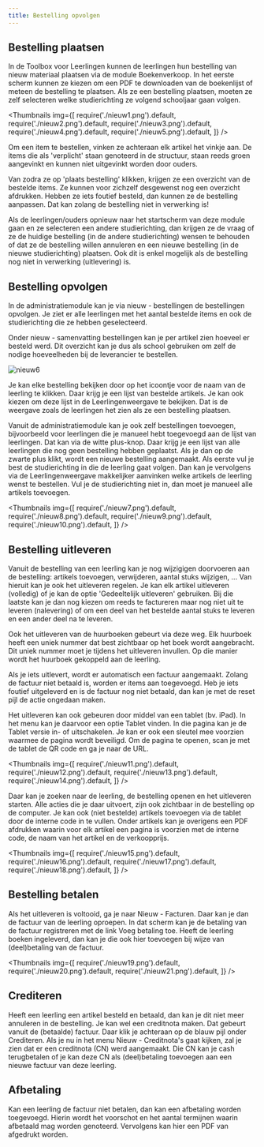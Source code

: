 ```yaml
---
title: Bestelling opvolgen
---
```


## Bestelling plaatsen

In de Toolbox voor Leerlingen kunnen de leerlingen hun bestelling van nieuw materiaal plaatsen via de module Boekenverkoop. In het eerste scherm kunnen ze kiezen om een PDF te downloaden van de boekenlijst of meteen de bestelling te plaatsen. Als ze een bestelling plaatsen, moeten ze zelf selecteren welke studierichting ze volgend schooljaar gaan volgen.

<Thumbnails img={[
    require('./nieuw1.png').default, 
    require('./nieuw2.png').default, 
    require('./nieuw3.png').default, 
    require('./nieuw4.png').default, 
    require('./nieuw5.png').default, 
]} />

Om een item te bestellen, vinken ze achteraan elk artikel het vinkje aan.
De items die als 'verplicht' staan genoteerd in de structuur, staan reeds groen aangevinkt en kunnen niet uitgevinkt worden door ouders.

Van zodra ze op 'plaats bestelling' klikken, krijgen ze een overzicht van de bestelde items. Ze kunnen voor zichzelf desgewenst nog een overzicht afdrukken.
Hebben ze iets foutief besteld, dan kunnen ze de bestelling aanpassen. Dat kan zolang de bestelling niet in verwerking is!

Als de leerlingen/ouders opnieuw naar het startscherm van deze module gaan en ze selecteren een andere studierichting, dan krijgen ze de vraag of ze de huidige bestelling (in de andere studierichting) wensen te behouden of dat ze de bestelling willen annuleren en een nieuwe bestelling (in de nieuwe studierichting) plaatsen. Ook dit is enkel mogelijk als de bestelling nog niet in verwerking (uitlevering) is.

## Bestelling opvolgen 

In de administratiemodule kan je via nieuw - bestellingen de bestellingen opvolgen. Je ziet er alle leerlingen met het aantal bestelde items en ook de studierichting die ze hebben geselecteerd.

Onder nieuw - samenvatting bestellingen kan je per artikel zien hoeveel er besteld werd. Dit overzicht kan je dus als school gebruiken om zelf de nodige hoeveelheden bij de leverancier te bestellen.

![nieuw6](./nieuw6.png)

Je kan elke bestelling bekijken door op het icoontje voor de naam van de leerling te klikken. Daar krijg je een lijst van bestelde artikels. Je kan ook kiezen om deze lijst in de Leerlingenweergave te bekijken. Dat is de weergave zoals de leerlingen het zien als ze een bestelling plaatsen.

Vanuit de administratiemodule kan je ook zelf bestellingen toevoegen, bijvoorbeeld voor leerlingen die je manueel hebt toegevoegd aan de lijst van leerlingen. Dat kan via de witte plus-knop. Daar krijg je een lijst van alle leerlingen die nog geen bestelling hebben geplaatst.
Als je dan op de zwarte plus klikt, wordt een nieuwe bestelling aangemaakt. Als eerste vul je best de studierichting in die de leerling gaat volgen. Dan kan je vervolgens via de Leerlingenweergave makkelijker aanvinken welke artikels de leerling wenst te bestellen. Vul je de studierichting niet in, dan moet je manueel alle artikels toevoegen.

<Thumbnails img={[
    require('./nieuw7.png').default, 
    require('./nieuw8.png').default, 
    require('./nieuw9.png').default, 
    require('./nieuw10.png').default, 
]} />

## Bestelling uitleveren

Vanuit de bestelling van een leerling kan je nog wijzigigen doorvoeren aan de bestelling: artikels toevoegen, verwijderen, aantal stuks wijzigen, ... Van hieruit kan je ook het uitleveren regelen. Je kan elk artikel uitleveren (volledig) of je kan de optie 'Gedeeltelijk uitleveren' gebruiken. Bij die laatste kan je dan nog kiezen om reeds te factureren maar nog niet uit te leveren (nalevering) of om een deel van het bestelde aantal stuks te leveren en een ander deel na te leveren.

Ook het uitleveren van de huurboeken gebeurt via deze weg. Elk huurboek heeft een uniek nummer dat best zichtbaar op het boek wordt aangebracht. Dit uniek nummer moet je tijdens het uitleveren invullen. Op die manier wordt het huurboek gekoppeld aan de leerling. 

Als je iets uitlevert, wordt er automatisch een factuur aangemaakt. Zolang de factuur niet betaald is, worden er items aan toegevoegd.
Heb je iets foutief uitgeleverd en is de factuur nog niet betaald, dan kan je met de reset pijl de actie ongedaan maken.

Het uitleveren kan ook gebeuren door middel van een tablet (bv. iPad). In het menu kan je daarvoor een optie Tablet vinden. In die pagina kan je de Tablet versie in- of uitschakelen. Je kan er ook een sleutel mee voorzien waarmee de pagina wordt beveiligd. Om de pagina te openen, scan je met de tablet de QR code en ga je naar de URL.

<Thumbnails img={[
    require('./nieuw11.png').default, 
    require('./nieuw12.png').default, 
    require('./nieuw13.png').default, 
    require('./nieuw14.png').default, 
]} />

Daar kan je zoeken naar de leerling, de bestelling openen en het uitleveren starten. Alle acties die je daar uitvoert, zijn ook zichtbaar in de bestelling op de computer. Je kan ook (niet bestelde) artikels toevoegen via de tablet door de interne code in te vullen. Onder artikels kan je overigens een PDF afdrukken waarin voor elk artikel een pagina is voorzien met de interne code, de naam van het artikel en de verkoopprijs.

<Thumbnails img={[
    require('./nieuw15.png').default, 
    require('./nieuw16.png').default, 
    require('./nieuw17.png').default, 
    require('./nieuw18.png').default, 
]} />

## Bestelling betalen

Als het uitleveren is voltooid, ga je naar Nieuw - Facturen. Daar kan je dan de factuur van de leerling oproepen. In dat scherm kan je de betaling van de factuur registreren met de link Voeg betaling toe.
Heeft de leerling boeken ingeleverd, dan kan je die ook hier toevoegen bij wijze van (deel)betaling van de factuur.

<Thumbnails img={[
    require('./nieuw19.png').default, 
    require('./nieuw20.png').default, 
    require('./nieuw21.png').default, 
]} />

## Crediteren
Heeft een leerling een artikel besteld en betaald, dan kan je dit niet meer annuleren in de bestelling. Je kan wel een creditnota maken. Dat gebeurt vanuit de (betaalde) factuur. Daar klik je achteraan op de blauw pijl onder Crediteren.
Als je nu in het menu Nieuw - Creditnota's gaat kijken, zal je zien dat er een creditnota (CN) werd aangemaakt. Die CN kan je cash terugbetalen of je kan deze CN als (deel)betaling toevoegen aan een nieuwe factuur van deze leerling.

## Afbetaling
Kan een leerling de factuur niet betalen, dan kan een afbetaling worden toegevoegd. Hierin wordt het voorschot en het aantal termijnen waarin afbetaald mag worden genoteerd. Vervolgens kan hier een PDF van afgedrukt worden.
